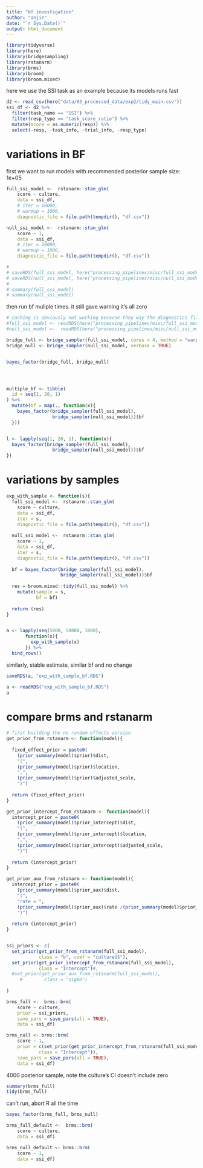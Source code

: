 ```yaml
---
title: "bf investigation"
author: "anjie"
date: "`r Sys.Date()`"
output: html_document
---
```


```r
library(tidyverse)
library(here)
library(bridgesampling)
library(rstanarm)
library(brms)
library(broom)
library(broom.mixed)

```

here we use the SSI task as an example because its models runs fast 

```r
d2 <- read_csv(here("data/03_processed_data/exp2/tidy_main.csv"))
ssi_df <- d2 %>% 
  filter(task_name == "SSI") %>% 
  filter(resp_type == "task_score_ratio") %>% 
  mutate(score = as.numeric(resp)) %>% 
  select(-resp, -task_info, -trial_info, -resp_type)


```

# variations in BF

first we want to run models with recommended posterior sample size: 1e+05

```r
full_ssi_model <-  rstanarm::stan_glm(
    score ~ culture, 
    data = ssi_df, 
    # iter = 10000, 
    # warmup = 1000,
    diagnostic_file = file.path(tempdir(), "df.csv"))

null_ssi_model <-  rstanarm::stan_glm(
    score ~ 1, 
    data = ssi_df, 
    # iter = 10000, 
    # warmup = 1000,
    diagnostic_file = file.path(tempdir(), "df.csv"))

# 
# saveRDS(full_ssi_model, here("processing_pipelines/misc/full_ssi_model_ideal.RDS"))
# saveRDS(null_ssi_model, here("processing_pipelines/misc/null_ssi_model_ideal.RDS"))
# 
# summary(full_ssi_model)
# summary(null_ssi_model)
```

then run bf muliple times. it still gave warning
it's all zero

```r
# caching is obviously not working because they way the diagnostics files are handled
#full_ssi_model <- readRDS(here("processing_pipelines/misc/full_ssi_model_ideal.RDS"))
#null_ssi_model <-  readRDS(here("processing_pipelines/misc/null_ssi_model_ideal.RDS"))

bridge_full <- bridge_sampler(full_ssi_model, cores = 4, method = "warp3", verbose = TRUE)
bridge_null <- bridge_sampler(null_ssi_model, verbose = TRUE)


bayes_factor(bridge_full, bridge_null)




multiple_bf <- tibble(
  id = seq(1, 20, 1)
) %>% 
  mutate(bf = map(., function(x){
    bayes_factor(bridge_sampler(full_ssi_model), 
                 bridge_sampler(null_ssi_model))$bf
  }))


l <- lapply(seq(1, 20, 1), function(x){
  bayes_factor(bridge_sampler(full_ssi_model), 
                 bridge_sampler(null_ssi_model))$bf
})
```

# variations by samples 

```r

exp_with_sample <- function(s){
  full_ssi_model <-  rstanarm::stan_glm(
    score ~ culture, 
    data = ssi_df, 
    iter = s,
    diagnostic_file = file.path(tempdir(), "df.csv"))
  
  null_ssi_model <-  rstanarm::stan_glm(
    score ~ 1, 
    data = ssi_df, 
    iter = s,
    diagnostic_file = file.path(tempdir(), "df.csv"))
  
  bf = bayes_factor(bridge_sampler(full_ssi_model), 
                    bridge_sampler(null_ssi_model))$bf
  
  res = broom.mixed::tidy(full_ssi_model) %>% 
    mutate(sample = s, 
           bf = bf)
  
  return (res)
}


a <- lapply(seq(5000, 50000, 1000), 
       function(x){
         exp_with_sample(x)
       }) %>% 
  bind_rows()

```

similarly, stable estimate, similar bf and no change
```r
saveRDS(a, "exp_with_sample_bf.RDS")

a <- readRDS("exp_with_sample_bf.RDS")
a
```


# compare brms and rstanarm 

```r
# first building the no random effects version
get_prior_from_rstanarm <- function(model){
  
  fixed_effect_prior = paste0(
    (prior_summary(model)$prior)$dist,
    "(",
    (prior_summary(model)$prior)$location,
    ",",
    (prior_summary(model)$prior)$adjusted_scale,
    ")")
  
  return (fixed_effect_prior)
}

get_prior_intercept_from_rstanarm <- function(model){
  intercept_prior = paste0(
    (prior_summary(model)$prior_intercept)$dist,
    "(",
    (prior_summary(model)$prior_intercept)$location,
    ",",
    (prior_summary(model)$prior_intercept)$adjusted_scale,
    ")")
  
  return (intercept_prior)
}

get_prior_aux_from_rstanarm <- function(model){
  intercept_prior = paste0(
    (prior_summary(model)$prior_aux)$dist,
    "(",
    "rate = ", 
    (prior_summary(model)$prior_aux)$rate /(prior_summary(model)$prior_aux)$adjusted_scale  , 
    ")")
  
  return (intercept_prior)
}


ssi_priors <- c(
  set_prior(get_prior_from_rstanarm(full_ssi_model), 
            class = "b", coef = "cultureUS"),
  set_prior(get_prior_intercept_from_rstanarm(full_ssi_model), 
            class = "Intercept")#,
  #set_prior(get_prior_aux_from_rstanarm(full_ssi_model), 
     #        class = "sigma")
 
)

brms_full <-  brms::brm(
    score ~ culture,
    prior = ssi_priors, 
    save_pars = save_pars(all = TRUE),
    data = ssi_df)

brms_null <- brms::brm(
    score ~ 1,
    prior = c(set_prior(get_prior_intercept_from_rstanarm(full_ssi_model), 
            class = "Intercept")), 
    save_pars = save_pars(all = TRUE),
    data = ssi_df)
```

4000 posterior sample, note the culture's CI doesn't include zero


```r
summary(brms_full)
tidy(brms_full)
```

can't run, abort R all the time 

```r
bayes_factor(brms_full, brms_null)
```

```r
brms_full_default <-  brms::brm(
    score ~ culture,
    data = ssi_df)

brms_null_default <- brms::brm(
    score ~ 1,
    data = ssi_df)
```



